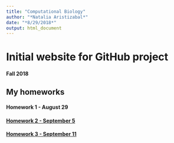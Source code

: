 ```yaml
---
title: "Computational Biology"
author: "*Natalia Aristizabal*"
date: "*8/29/2018*"
output: html_document
---
```


# Initial website for GitHub project
#### Fall 2018

## My homeworks 


####  Homework 1 - August 29

#### [Homework 2 - September 5](hw2_attempt2.html)

#### [Homework 3 - September 11](markdown_beamer_presentations_hw3.pdf)
